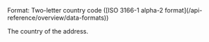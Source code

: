 <ParamField body="Country" type="string" required>
Format: Two-letter country code ([ISO 3166-1 alpha-2 format](/api-reference/overview/data-formats))

The country of the address. 
</ParamField>